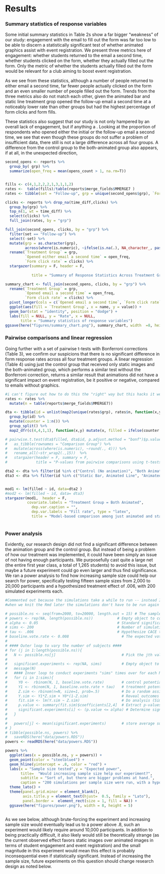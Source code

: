 
# Results


### Summary statistics of response variables

Some initial summary statistics in Table 2s show a far bigger "weakness" of our study: engagement with the email to fill out the form was far too low to be able to discern a statistically significant test of whether animated graphics assist with event registration. We present three metrics here of engagement: whether students returned to the email a second time, whether students clicked on the form, whether they actually filled out the form. Only the metric of whether the students actually filled out the form would be relevant for a club aiming to boost event registration. 

As we see from these statistics, although a number of people returned to either email a second time, far fewer people actually clicked on the form and an even smaller number of people filled out the form. Trends from the three metrics also do not match each other, given the animated bar and static line treatment grop opened the follow-up email a second time at a noticeably lower rate than other groups but had the highest percentage of form clicks and form fills. 

These statistics also suggest that our study is not only hampered by an overall lack of engagement, but if anything a . Looking at the proportion of respondents who opened either the initial or the follow-up email a second time, we see that even though these groups do not suffer a problem of insufficient data, there still is not a large difference across all four groups. A difference from the control group to the both-animated group also appears, if at all, in the unexpected direction,


```r

second_opens <- reports %>% 
  group_by( grp) %>% 
  summarize(open_freq = mean(opens_count > 1, na.rm=T))


fills <- c(4,1,2,2,2,1,3,1,1,2)
rates <-  table(fills)/table(reports$merge_fields$MMERGE7 )
rates <- tibble(set = "Follow-up", grp = unique(second_opens$grp), `Form fill rate` = as.numeric(rates)) 

clicks <- reports %>% drop_na(time_diff,clicks) %>% 
  group_by(grp) %>% 
  top_n(1, wt = time_diff) %>% 
  select(clicks) %>% 
  full_join(rates, by = "grp")

full_join(second_opens, clicks, by = "grp") %>% 
  filter(set == "Follow-up") %>% 
  select(-set) %>% 
  mutate(grp = as.character(grp), 
         across(where(is.numeric), ~ifelse(is.na(.), NA_character_, paste0(round(.*100,2), "%")))) %>% 
  rename(`Treatment Group` = grp,
         `Opened either email a second time` = open_freq,
         `Form click rate` = clicks) %>% 
  stargazer(summary = F, header = F, 
            
            title = "Summary of Response Statistics Across Treatment Groups")

```




```r
summary_chart <- full_join(second_opens, clicks, by = "grp") %>% 
  rename(`Treatment Group` = grp,
         `Opened email a second time` = open_freq,
         `Form click rate` = clicks) %>% 
  pivot_longer(cols = c(`Opened email a second time`, `Form click rate`, `Form fill rate`)) %>% 
  ggplot(aes(fill = `Treatment Group`, x = name, y = value)) + 
  geom_bar(stat = "identity", position = "dodge") + 
  labs(fill = NULL, y = "Rate", x = NULL,
       title = "Summary statistics of response variables")
ggsave(here("figures/summary_chart.png"), summary_chart, width  =8, height = 5) 

```

### Pairwise comparisons and linear regression

Going further with a set of pairwise t-tests with Bonferroni corrections (Table 3), we confirm our suspicions that there is no significant difference in form response rates across all four treatment groups. A linear regression (Table 4) using just the control group that received only static images and the both-animated group, which performs a similar test without the Bonferroni correction, returns a similar result that animations did not have a significant impact on event registration, be it positive or negative, compared to emails without graphics. 

```r

#i can't figure out how to do this the "right" way but this hacks it well enough for our presentation
rates <- rates %>% 
  mutate(n = table(reports$merge_fields$MMERGE7)) 

dta <- tibble(id = unlist(map2(unique(rates$grp), rates$n, function(x,y) rep(x,y)))) %>% 
  group_by(id) %>% 
  mutate(counter = 1:n()) %>% 
  group_split() %>% 
  map2_dfr(c(4,4,1,1), function(x,y) mutate(x, filled = ifelse(counter <=y, 1, 0)))

# pairwise.t.test(dta$filled, dta$id, p.adjust.method = "bonf")$p.value %>% 
#   as_tibble(rownames = "Comparison Group") %>% 
#   mutate(across(where(is.numeric), ~round(., 4))) %>% 
#   rename_all(~str_wrap2(.,15))  %>% 
#   stargazer(header = F, summary = F,
#             title = "P-values from pairwise comparisons using t-tests, pooled SD, and Bonferroni corrections")


```

\begin{table}[!htbp] \centering 
  \caption{P-values from pairwise comparisons using t-tests, pooled SD, and Bonferroni corrections} 
  \label{} 
\begin{tabular}{@{\extracolsep{5pt}} ccccc} 
\\[-1.8ex]\hline 
\hline \\[-1.8ex] 
 & \shortstack{Comparison\\ Group} & \shortstack{Control (No\\ animation)} & \shortstack{Animated Bar,\\ Static Line} & \shortstack{Static Bar,\\ Animated Line} \\ 
\hline \\[-1.8ex] 
1 & Animated Bar, Static Line & 1 & NA & NA \\ 
2 & Static Bar, Animated Line & 1 & 0.8995 & NA \\ 
3 & Both Animated & 1 & 0.892 & 1 \\ 
\hline \\[-1.8ex] 
\end{tabular} 
\end{table} 

```r
dta2 <- dta %>% filter(id %in% c("Control (No animation)", "Both Animated")) 
dta3 <- dta %>% filter(id %in% c("Static Bar, Animated Line", "Animated Bar, Static Line")) 


mod1 <- lm(filled ~ id, data=dta2 ) 
#mod2 <- lm(filled ~ id, data= dta3)
stargazer(mod1,  header = F,
          covariate.labels = "Treatment Group = Both Animated",
            dep.var.caption = "", 
            dep.var.labels = "Fill rate", type = "latex", 
            title = "Model-based comparison among just animated and static (control) treatment groups.") 
  


```

### Power analysis

Evidently, our research design did not find a significant difference between the animation group and the control group. But instead of being a problem of how our treatment was implemented, it could have been simply an issue of not having enough participants. We purposefully cast quite a large net (the entire first year class, a total of 1,265 students) to avoid this issue, but maybe a future experiment could go even larger and thus find significance. We ran a power analysis to find how increasing sample size could help our search for power, specifically testing fifteen sample sizes from 2,000 to 20,000 participants and a hypothesized treatment effect of .006, with 200 simulated experiments each. 


```r

#Commented out because the simulations take a while to run -- instead I just ran it once, then saved it, so that
#when we knit the Rmd later the simulations don't have to be run again and we can just use the results from that run. 

# possible.ns <- seq(from=2000, to=20000, length.out = 15) # The sample sizes we'll be considering
# powers <- rep(NA, length(possible.ns))           # Empty object to collect simulation estimates
# alpha <- 0.05                                    # Standard significance level
# sims <- 200                                      # Number of simulations to conduct for each N
# tau <- .006                                      # Hypothesize CACE treatment effect
# baseline.vote.rate <- 0.008                        # The expected voter turnout rate in placebo/control
# 
# #### Outer loop to vary the number of subjects ####
# for (j in 1:length(possible.ns)){
#   N <- possible.ns[j]                              # Pick the jth value for N
#   
#   significant.experiments <- rep(NA, sims)         # Empty object to count significant experiments
#   message(N)
#   #### Inner loop to conduct experiments "sims" times over for each N ####
#   for (i in 1:sims){
#     Y0 <-  rbinom(N, 1, baseline.vote.rate)        # control potential outcome
#     Y1 <- rbinom(N, 1, baseline.vote.rate + tau)   # treatment potential outcome
#     Z.sim <- rbinom(n=N, size=1, prob=.5)          # Do a random assignment
#     Y.sim <- Y1*Z.sim + Y0*(1-Z.sim)               # Reveal outcomes according to assignment
#     fit.sim <- lm(Y.sim ~ Z.sim)                   # Do analysis (Simple regression)
#     p.value <- summary(fit.sim)$coefficients[2,4]  # Extract p-values
#     significant.experiments[i] <- (p.value <= alpha) # Determine significance according to p <= 0.05
#   }
#   
#   powers[j] <- mean(significant.experiments)       # store average success rate (power) for each N
# }
# tibble(possible.ns, powers) %>% 
#   saveRDS(here("data/powers.RDS"))
powers <- readRDS(here("data/powers.RDS"))

powers %>% 
  ggplot(aes(x = possible.ns, y = powers)) + 
  geom_point(color = "steelblue4") + 
  geom_hline(yintercept = .8, color = "red") + 
  labs(x = "Sample size tested",y = "Expected power", 
       title=  "Would increasing sample size help our experiment?",
       subtitle = "Sort of, but there are bigger problems at hand.",
       caption = "200 simulations per sample size were run, with a hypothetical CACE treatment effect of .006") +
  theme_lato() + 
  theme(panel.grid.minor = element_blank(), 
        axis.title.y = element_text(hjust=  0.5, family = "Lato"), 
        panel.border =  element_rect(size = 1, fill = NA)) + 
  ggsave(here("figures/power.png"), width = 8, height = 5)



```


As we see below, although brute-forcing the experiment and increasing sample size would eventually lead us to a power above .8, such an experiment would likely require around 10,000 participants. In addition to being practically difficult, it also likely would still be theoretically strange (as the current observed effect favors static images over animated images in terms of student engagement and event registration) and the small magnitude in this experiment would mean this effect is probably inconsequential even if statistically significant. Instead of increasing the sample size, future experiments on this question should change research design as noted below. 


